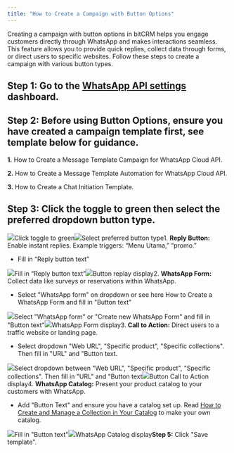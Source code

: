 ```yaml
---
title: "How to Create a Campaign with Button Options"
---
```


Creating a campaign with button options in bitCRM helps you engage customers directly through WhatsApp and makes interactions seamless. This feature allows you to provide quick replies, collect data through forms, or direct users to specific websites. Follow these steps to create a campaign with various button types.

## **Step 1:** Go to the [WhatsApp API settings](https://app.bitbybit.studio/misc/whatsapp-api-settings) dashboard.

## **Step 2:** Before using Button Options, ensure you have created a campaign template first, see template below for guidance.

**1.** How to Create a Message Template Campaign for WhatsApp Cloud API.

**2.** How to Create a Message Template Automation for WhatsApp Cloud API.

**3.** How to Create a Chat Initiation Template.

## **Step 3:** Click the toggle to green then select the preferred dropdown button type.

![](https://cdn.prod.website-files.com/659655f5b20d395a5c69efcf/66f50d67bce344f2808047ac_AD_4nXfeijT20JXE9j0uOUctbLUgOiDmu_zWUepBLT0ywJE8MCzJaxb6eVe2yGhg2i-6_209EwW9FKykogzpaE4k93mdgZ9aBHBtoL6t4Dv0BWQh98INxO9orDTVaoqTMISGwG97NK2jsJLQLH0nvyjtNg6RxhUx.png)Click toggle to green![](https://cdn.prod.website-files.com/659655f5b20d395a5c69efcf/678a1a9b316e6b6105e55095_AD_4nXdg2BfY2At8Hnyy8UpSmWWHB8LrTFA2ftIbd0go5nj6RzyIMXXyMoWMCSvrCf1cmMeiFtrXNZIT_ZuF_30DAquZDzI0ni0_cm6eFIMeJu03u-NDVp1cZENWZ4msxehYP9CvrZ5MUw.png)Select preferred button type1. **Reply Button:** Enable instant replies. Example triggers: “Menu Utama,” “promo.”

* Fill in “Reply button text”  


![](https://cdn.prod.website-files.com/659655f5b20d395a5c69efcf/66f50d673c07e401fea8046f_AD_4nXcqSmcxDQ182cKLlLY3M6xJJu-2B7_8LNiDsAHzFuylSicgtYO2Mpsdd6ypnNVwwroM0_2ajA61OGVEc4QcNJuBF1rrzvnQOaytHsTBi58D3777o8VzKYHNyzxmCN18nS7wnWGry5rIikcXjeqBLPlu7Gw.png)Fill in “Reply button text”![](https://cdn.prod.website-files.com/659655f5b20d395a5c69efcf/66fcfa1045510bd95723b570_AD_4nXfa-_Hovac96Mj4QJD1l0iX7n3dV-VvyHzSjuYy3GfRxbLaUIkicDRaRDgf30HiPfrU3RLMpkH_b6s3OOw64EAHRtN2U-i_v_etwwFPkg5KiUoMfUcR8xJdjwh82HQa1TMwrRotVOY27ty17E-e74FQwyA.png)Button replay display2. **WhatsApp Form:** Collect data like surveys or reservations within WhatsApp.

* Select "WhatsApp form" on dropdown or see here How to Create a WhatsApp Form and fill in "Button text"  


![](https://cdn.prod.website-files.com/659655f5b20d395a5c69efcf/66f50d678f80679c4af6c0fd_AD_4nXc1T7twDU51XS8pAhd-OPLbKtBmL_OPyTSWSXBkxxb1_8pTFeHIyi84391nktZKGT3qoiLMA3DMGkSRbbh2dP5aQJXdZImPio_reyFGKNGVTZy3KCmNNz6nKEK9AeauJm7tgJKzTTeCv2RQntUborJ5EvuW.png)Select "WhatsApp form" or "Create new WhatsApp Form" and fill in "Button text"![](https://cdn.prod.website-files.com/659655f5b20d395a5c69efcf/66fcfa113342b5fe2480a99a_AD_4nXc34PwcodShsBH7YLJ2cwImNt02VISLuMPHnR4dmFg5yHU8QpeOA7M1Kz6GUDoGZffsWoa-MeVyO0-oYZe_le3lWgBRN_lJY6HjKlxVibZ7ql9BlUx6y-NJUWpwKSZG9sX87YFhUvX4NZFs4o7PzzBu21w.png)WhatsApp Form display3. **Call to Action:** Direct users to a traffic website or landing page.

* Select dropdown "Web URL", "Specific product", "Specific collections". Then fill in "URL" and "Button text.  


![](https://cdn.prod.website-files.com/659655f5b20d395a5c69efcf/66f50d67fd63468ccbcbda97_AD_4nXf--v0qDtw_PwvNSKTp8VLcsw2elBqCrF1anNBBfDpg3-3d2rynlb_gJQVaVDgwQZQRR8YhkCRI3QkEbpU825FURy6SlaK-F4Eq8PV4S0DCQsF0luvnDDUl0cp4HM1YQtLTxoYBhgGTR4crHsC9FgXc0nSu.png)Select dropdown between "Web URL", "Specific product", "Specific collections". Then fill in "URL" and "Button text![](https://cdn.prod.website-files.com/659655f5b20d395a5c69efcf/66fcfa102efa2ddc4e4fa01f_AD_4nXdUV6sQzzSQWuv6T9kqOxU16yDNJ7leVUwAIg5NOXbOyq6_xs7RiT4sdXbvzTmcZYOuy1mCEL4Xs0OJHqiCm0jZDQg_jARxkyvaQkjJqiaktEXEMn4yGgQ1j8s9bAk9ohcI9SPP3F8TPQpYsh53s634-Ec.png)Button Call to Action display4. **WhatsApp Catalog:** Present your product catalog to your customers with WhatsApp.

* Add "Button Text" and ensure you have a catalog set up. Read [How to Create and Manage a Collection in Your Catalog](https://faq.whatsapp.com/2929318000711140/?cms_platform=android&helpref=platform_switcher) to make your own catalog.  


![](https://cdn.prod.website-files.com/659655f5b20d395a5c69efcf/678a1a9b8ff4481a8747cdef_AD_4nXfD3vN_9VnPdERb_V6hRApmq0bgCTDW4Hp3Hett2XSPh_9uNnmiBhdDidfYvaPi0CFm-dQV2qbJEWfu3K4LXX2eUSZ4nQueaFCV_rMvyVGClR2aEP7ZsuGvWJOPfIPPyoDKoFS4gQ.png)Fill in "Button text"![](https://cdn.prod.website-files.com/659655f5b20d395a5c69efcf/678a1a9bd3a398bc1e9c68ca_AD_4nXdnHlq9xoMduGsYcjS7YDlxQOYBT9XAyDYrT_IMHyDq-vUn3U5qrfE5J1ASHlYuym3qVd1mRCOzfUNC0vXKr5CtAACTWiR5nbuImj84kj9yDbz5Q6aZEczVq4TnTFiyB9lqsW2PSw.png)WhatsApp Catalog display**Step 5:** Click "Save template".
